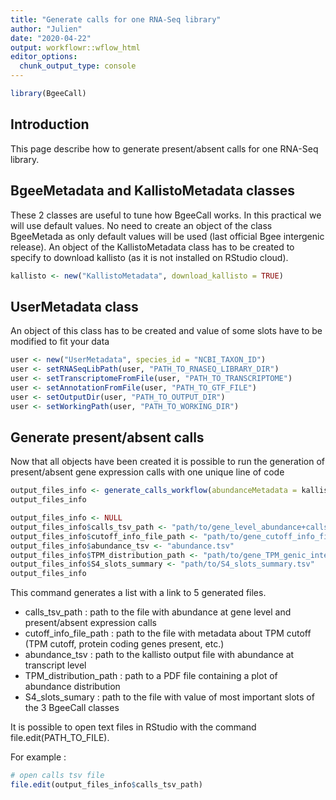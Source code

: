 ```yaml
---
title: "Generate calls for one RNA-Seq library"
author: "Julien"
date: "2020-04-22"
output: workflowr::wflow_html
editor_options:
  chunk_output_type: console
---
```


```r
library(BgeeCall)
```

## Introduction

This page describe how to generate present/absent calls for one RNA-Seq library.

## BgeeMetadata and KallistoMetadata classes

These 2 classes are useful to tune how BgeeCall works. In this practical we will use default values.
No need to create an object of the class BgeeMetada as only default values will be used (last official Bgee intergenic release).
An object of the KallistoMetadata class has to be created to specify to download kallisto (as it is not installed on RStudio cloud).

```r
kallisto <- new("KallistoMetadata", download_kallisto = TRUE)
```

## UserMetadata class

An object of this class has to be created and value of some slots have to be modified to fit your data

```r
user <- new("UserMetadata", species_id = "NCBI_TAXON_ID")
user <- setRNASeqLibPath(user, "PATH_TO_RNASEQ_LIBRARY_DIR")
user <- setTranscriptomeFromFile(user, "PATH_TO_TRANSCRIPTOME")
user <- setAnnotationFromFile(user, "PATH_TO_GTF_FILE")
user <- setOutputDir(user, "PATH_TO_OUTPUT_DIR")
user <- setWorkingPath(user, "PATH_TO_WORKING_DIR")
```


## Generate present/absent calls

Now that all objects have been created it is possible to run the generation of present/absent gene expression calls with one unique line of code


```r
output_files_info <- generate_calls_workflow(abundanceMetadata = kallisto, userMetadata = user)
output_files_info
```
```r
output_files_info <- NULL
output_files_info$calls_tsv_path <- "path/to/gene_level_abundance+calls.tsv"
output_files_info$cutoff_info_file_path <- "path/to/gene_cutoff_info_file.tsv"
output_files_info$abundance_tsv <- "abundance.tsv"
output_files_info$TPM_distribution_path <- "path/to/gene_TPM_genic_intergenic+cutoff.pdf"
output_files_info$S4_slots_summary <- "path/to/S4_slots_summary.tsv"
output_files_info
```

This command generates a list with a link to 5 generated files.

* calls_tsv_path : path to the file with abundance at gene level and present/absent expression calls
* cutoff_info_file_path : path to the file with metadata about TPM cutoff (TPM cutoff, protein coding genes present, etc.)
* abundance_tsv : path to the kallisto output file with abundance at transcript level
* TPM_distribution_path : path to a PDF file containing a plot of abundance distribution
* S4_slots_sumary : path to the file with value of most important slots of the 3 BgeeCall classes

It is possible to open text files in RStudio with the command file.edit(PATH_TO_FILE).

For example :
```r
# open calls tsv file
file.edit(output_files_info$calls_tsv_path)
```

